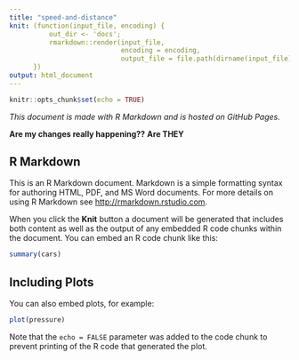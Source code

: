 ```yaml
---
title: "speed-and-distance"
knit: (function(input_file, encoding) {
          out_dir <- 'docs';
          rmarkdown::render(input_file, 
                            encoding = encoding, 
                            output_file = file.path(dirname(input_file), out_dir, 'index.html'))
      })
output: html_document
---
```


```r
knitr::opts_chunk$set(echo = TRUE)
```

_This document is made with R Markdown and is hosted on GitHub Pages._

**Are my changes really happening??**     **Are THEY**

## R Markdown

This is an R Markdown document. Markdown is a simple formatting syntax for authoring HTML, PDF, and MS Word documents. For more details on using R Markdown see <http://rmarkdown.rstudio.com>.

When you click the **Knit** button a document will be generated that includes both content as well as the output of any embedded R code chunks within the document. You can embed an R code chunk like this:

```r
summary(cars)
```

## Including Plots

You can also embed plots, for example:

```r
plot(pressure)
```

Note that the `echo = FALSE` parameter was added to the code chunk to prevent printing of the R code that generated the plot.
